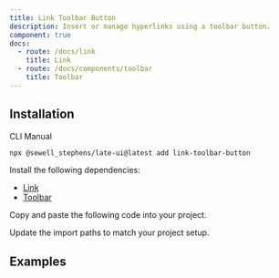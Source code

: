 ```yaml
---
title: Link Toolbar Button
description: Insert or manage hyperlinks using a toolbar button.
component: true
docs:
  - route: /docs/link
    title: Link
  - route: /docs/components/toolbar
    title: Toolbar
---
```


## Installation

<Tabs defaultValue="cli">

<TabsList>
<TabsTrigger value="cli">CLI</TabsTrigger>
<TabsTrigger value="manual">Manual</TabsTrigger>
</TabsList>
<TabsContent value="cli">

```bash
npx @sewell_stephens/late-ui@latest add link-toolbar-button
```

</TabsContent>

<TabsContent value="manual">

<Steps>

<Step>

Install the following dependencies:

- [Link](/docs/link)
- [Toolbar](/docs/components/toolbar)

</Step>

<Step>

Copy and paste the following code into your project.

</Step>

<ComponentSource name="link-toolbar-button" />

<Step>

Update the import paths to match your project setup.

</Step>

</Steps>

</TabsContent>

</Tabs>

## Examples

<ComponentPreview name="playground-demo" id="link" />

<ComponentSource src="../../templates/plate-playground-template/src/components/plate-ui/fixed-toolbar-buttons.tsx" />
<ComponentSource src="../../templates/plate-playground-template/src/components/plate-ui/floating-toolbar-buttons.tsx" />
